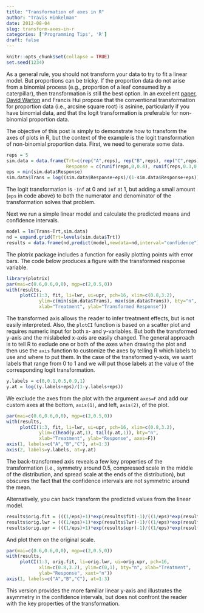 ```yaml
---
title: "Transformation of axes in R"
author: "Travis Hinkelman"
date: 2012-08-04
slug: transform-axes-in-r
categories: ['Programming Tips', 'R']
draft: false
---
```


```r
knitr::opts_chunk$set(collapse = TRUE)
set.seed(1234)
```

As a general rule, you should not transform your data to try to fit a linear model. But proportions can be tricky. If the proportion data do not arise from a binomial process (e.g., proportion of a leaf consumed by a caterpillar), then transformation is still the best option. In an excellent [paper](http://dx.doi.org/10.1890/10-0340.1), [David Warton](http://web.maths.unsw.edu.au/~dwarton/) and Francis Hui propose that the conventional transformation for proportion data (i.e., arcsine square root) is asinine, particularly if you have binomial data, and that the logit transformation is preferable for non-binomial proportion data. 

The objective of this post is simply to demonstrate how to transform the axes of plots in R, but the context of the example is the logit transformation of non-binomial proportion data. First, we need to generate some data.

```r
reps = 5
sim.data = data.frame(Trt=c(rep("A",reps), rep("B",reps), rep("C",reps)), 
                      Response = c(runif(reps,0,0.4), runif(reps,0.3,0.7), runif(reps,0.6,1)))
eps = min(sim.data$Response)
sim.data$Trans = log((sim.data$Response+eps)/(1-sim.data$Response+eps))
```

The logit transformation is `-Inf` at 0 and `Inf` at 1, but adding a small amount (`eps` in code above) to both the numerator and denominator of the transformation solves that problem. 

Next we run a simple linear model and calculate the predicted means and confidence intervals.

```r
model = lm(Trans~Trt,sim.data)
nd = expand.grid(Trt=levels(sim.data$Trt))
results = data.frame(nd,predict(model,newdata=nd,interval="confidence"))
```

The plotrix package includes a function for easily plotting points with error bars. The code below produces a figure with the transformed response variable.

```r
library(plotrix)
par(mai=c(0.6,0.6,0,0), mgp=c(2,0.5,0))
with(results, 
     plotCI(1:3, fit, li=lwr, ui=upr, pch=16, xlim=c(0.8,3.2), 
            ylim=c(min(sim.data$Trans), max(sim.data$Trans)), bty="n", 
            xlab="Treatment", ylab="Transformed Response"))
```

The transformed axis allows the reader to infer treatment effects, but is not easily interpreted. Also, the `plotCI` function is based on a scatter plot and requires numeric input for both x- and y-variables. But both the transformed y-axis and the mislabeled x-axis are easily changed. The general approach is to tell R to exclude one or both of the axes when drawing the plot and then use the `axis` function to customize the axes by telling R which labels to use and where to put them. In the case of the transformed y-axis, we want labels that range from 0 to 1 and we will put those labels at the value of the corresponding logit transformation.

```r
y.labels = c(0,0.1,0.5,0.9,1)
y.at = log((y.labels+eps)/(1-y.labels+eps))
```

We exclude the axes from the plot with the argument `axes=F` and add our custom axes at the bottom, `axis(1)`, and left, `axis(2)`, of the plot.

```r
par(mai=c(0.6,0.6,0,0), mgp=c(2,0.5,0))
with(results, 
     plotCI(1:3, fit, li=lwr, ui=upr, pch=16, xlim=c(0.8,3.2), 
            ylim=c(head(y.at,1), tail(y.at,1)), bty="n", 
            xlab="Treatment", ylab="Response", axes=F))
axis(1, labels=c("A","B","C"), at=1:3)
axis(2, labels=y.labels, at=y.at)
```

The back-transformed axis reveals a few key properties of the transformation (i.e., symmetry around 0.5, compressed scale in the middle of the distribution, and spread scale at the ends of the distribution), but obscures the fact that the confidence intervals are not symmetric around the mean. 

Alternatively, you can back transform the predicted values from the linear model.

```r
results$orig.fit = (((1/eps)+1)*exp(results$fit)-1)/((1/eps)*exp(results$fit)+(1/eps))
results$orig.lwr = (((1/eps)+1)*exp(results$lwr)-1)/((1/eps)*exp(results$lwr)+(1/eps))
results$orig.upr = (((1/eps)+1)*exp(results$upr)-1)/((1/eps)*exp(results$upr)+(1/eps))
```

And plot them on the original scale.

```r
par(mai=c(0.6,0.6,0,0), mgp=c(2,0.5,0))
with(results, 
     plotCI(1:3, orig.fit, li=orig.lwr, ui=orig.upr, pch=16, 
            xlim=c(0.8,3.2), ylim=c(0,1), bty="n", xlab="Treatment", 
            ylab="Response", xaxt="n"))
axis(1, labels=c("A","B","C"), at=1:3)
```

This version provides the more familiar linear y-axis and illustrates the asymmetry in the confidence intervals, but does not confront the reader with the key properties of the transformation.